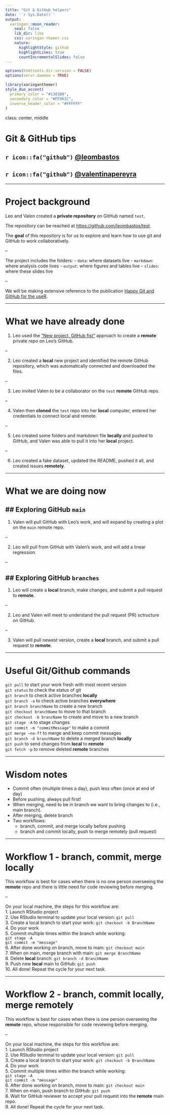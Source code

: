 ```yaml
---
title: "Git & GitHub helpers"
date: '`r Sys.Date()`'
output:
  xaringan::moon_reader:
    seal: false
    lib_dir: libs
    css: xaringan-themer.css
    nature:
      highlightStyle: github
      highlightLines: true
      countIncrementalSlides: false
---
```


```r
options(htmltools.dir.version = FALSE)
options(servr.daemon = TRUE)
```

```r
library(xaringanthemer)
style_duo_accent(
  primary_color = "#1381B0",
  secondary_color = "#FF961C",
  inverse_header_color = "#FFFFFF"
)
```

class: center, middle

# Git & GitHub tips  
## `r icon::fa("github")` [@leombastos](https://github.com/leombastos)  
## `r icon::fa("github")` [@valentinapereyra](https://github.com/valentinapereyra)  

---

# Project background  
Leo and Valen created a **private repository** on GitHub named `test`. 

The repository can be reached at [https://github.com/leombastos/test](https://github.com/leombastos/test).  

The **goal** of this repository is for us to explore and learn how to use git and GitHub to work collaboratively.  

--

The project includes the folders:
- `data`: where datasets live
- `markdown`: where analysis code lives
- `output`: where figures and tables live
- `slides`: where these slides live

--

We will be making extensive reference to the publication [Happy Git and GitHub for the useR](https://happygitwithr.com).

---

# What we have already done  
1. Leo used the ["New project, GitHub fist"](https://happygitwithr.com/new-github-first.html) approach to create a **remote** private repo on Leo's GitHub.

--

2. Leo created a **local** new project and identified the remote GitHub repository, which was automatically connected and downloaded the files.

--

3. Leo invited Valen to be a collaborator on the `test` **remote** GitHub repo.

--

4. Valen then **cloned** the `test` repo into her **local** computer, entered her credentials to connect local and remote.  

--

5. Leo created some folders and markdown file **locally** and pushed to GitHub, and Valen was able to pull it into her **local** project.  

--

6. Leo created a fake dataset, updated the README, pushed it all, and created issues **remotely**.

---

# What we are doing now  
## Exploring GitHub `main`   
--

1. Valen will pull GitHub with Leo's work, and will expand by creating a plot on the `main` remote repo.  

--

2. Leo will pull from GitHub with Valen's work, and will add a linear regression.

--

## Exploring GitHub `branches`  
--

1. Leo will create a **local** branch, make changes, and submit a pull request to **remote**.

--

2. Leo and Valen will meet to understand the pull request (PR) sctructure on GitHub.  

--

3. Valen will pull newest version, create a **local** branch, and submit a pull request to **remote**.


---

# Useful Git/Github commands  
`git pull` to start your work fresh with most recent version  
`git status` to check the status of git  
`git branch` to check active branches **locally**  
`git branch -a` to check active branches **everywhere**  
`git branch branchName` to create a new branch  
`git checkout branchName` to move to that branch  
`git checkout -b brancName` to create and move to a new branch  
`git stage -A` to stage changes  
`git commit -m "commitMessage"` to make a commit  
`git merge –no-ff` to merge and keep commit messages  
`git branch -d branchName` to delete a merged branch **locally**  
`git push` to send changes from **local** to **remote**  
`git fetch -p` to remove deleted **remote** branches  


---

# Wisdom notes  
- Commit often (multiple times a day), push less often (once at end of day)  
- Before pushing, always pull first!  
- When merging, need to be in branch we want to bring changes to (i.e., main branch).   
- After merging, delete branch  
- Two workflows:
  - branch, commit, and merge locally before pushing  
  - branch and commit locally, push to merge remotely (pull request)  
  
  
---

# Workflow 1 - branch, commit, merge **locally**

This workflow is best for cases when there is no one person overseeing the **remote** repo and there is little need for code reviewing before merging.  

--

On your local machine, the steps for this workflow are:  
1. Launch RStudio project  
2. Use RStudio terminal to update your local version: `git pull`  
3. Create a local branch to start your work:   `git checkout -b BranchName`  
4. Do your work  
5. Commit multiple times within the branch while working:  
  `git stage -A`  
  `git commit -m "message"`  
6. After done working on branch, move to main: `git checkout main`  
7. When on main, merge branch with main: `git merge BranchName`  
8. Delete **local** branch: `git branch -d BranchName`  
9. Push new **local** main to GitHub: `git push`  
10. All done! Repeat the cycle for your next task.  

---

# Workflow 2 - branch, commit **locally**, merge **remotely**  

This workflow is best for cases when there is one person overseeing the **remote** repo, whose responsible for code reviewing before merging.  

--

On your local machine, the steps for this workflow are:  
1. Launch RStudio project  
2. Use RStudio terminal to update your local version: `git pull`  
3. Create a local branch to start your work:   `git checkout -b BranchName`  
4. Do your work  
5. Commit multiple times within the branch while working:  
  `git stage -A`  
  `git commit -m "message"`  
6. After done working on branch, move to main: `git checkout main`  
7. When on main, push branch to GitHub: `git push`  
8. Wait for GitHub reviewer to accept your pull request into the **remote** main repo.  
9. All done! Repeat the cycle for your next task.  









